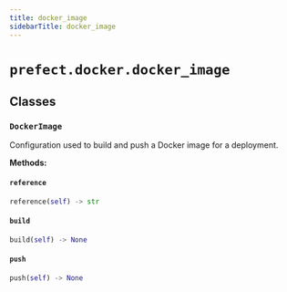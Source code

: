 ```yaml
---
title: docker_image
sidebarTitle: docker_image
---
```


# `prefect.docker.docker_image`

## Classes

### `DockerImage` <sup><a href="https://github.com/prefecthq/prefect/blob/main/src/prefect/docker/docker_image.py#L19" target="_blank"><Icon icon="github" style="width: 14px; height: 14px;" /></a></sup>


Configuration used to build and push a Docker image for a deployment.


**Methods:**

#### `reference` <sup><a href="https://github.com/prefecthq/prefect/blob/main/src/prefect/docker/docker_image.py#L61" target="_blank"><Icon icon="github" style="width: 14px; height: 14px;" /></a></sup>

```python
reference(self) -> str
```

#### `build` <sup><a href="https://github.com/prefecthq/prefect/blob/main/src/prefect/docker/docker_image.py#L64" target="_blank"><Icon icon="github" style="width: 14px; height: 14px;" /></a></sup>

```python
build(self) -> None
```

#### `push` <sup><a href="https://github.com/prefecthq/prefect/blob/main/src/prefect/docker/docker_image.py#L79" target="_blank"><Icon icon="github" style="width: 14px; height: 14px;" /></a></sup>

```python
push(self) -> None
```
